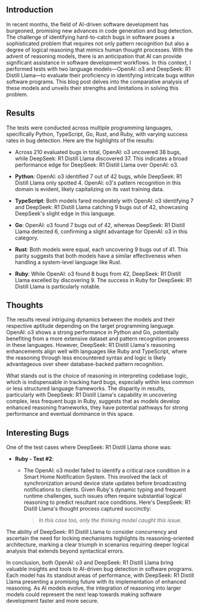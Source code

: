 ---
---

## Introduction

In recent months, the field of AI-driven software development has burgeoned, promising new advances in code generation and bug detection. The challenge of identifying hard-to-catch bugs in software poses a sophisticated problem that requires not only pattern recognition but also a degree of logical reasoning that mimics human thought processes. With the advent of reasoning models, there is an anticipation that AI can provide significant assistance in software development workflows. In this context, I performed tests with two language models—OpenAI: o3 and DeepSeek: R1 Distill Llama—to evaluate their proficiency in identifying intricate bugs within software programs. This blog post delves into the comparative analysis of these models and unveils their strengths and limitations in solving this problem.

## Results

The tests were conducted across multiple programming languages, specifically Python, TypeScript, Go, Rust, and Ruby, with varying success rates in bug detection. Here are the highlights of the results:

- Across 210 evaluated bugs in total, OpenAI: o3 uncovered 38 bugs, while DeepSeek: R1 Distill Llama discovered 37. This indicates a broad performance edge for DeepSeek: R1 Distill Llama over OpenAI: o3.
  
- **Python**: OpenAI: o3 identified 7 out of 42 bugs, while DeepSeek: R1 Distill Llama only spotted 4. OpenAI: o3's pattern recognition in this domain is evident, likely capitalizing on its vast training data.
- **TypeScript**: Both models fared moderately with OpenAI: o3 identifying 7 and DeepSeek: R1 Distill Llama catching 9 bugs out of 42, showcasing DeepSeek's slight edge in this language.
- **Go**: OpenAI: o3 found 7 bugs out of 42, whereas DeepSeek: R1 Distill Llama detected 6, confirming a slight advantage for OpenAI: o3 in this category. 
- **Rust**: Both models were equal, each uncovering 9 bugs out of 41. This parity suggests that both models have a similar effectiveness when handling a system-level language like Rust.
- **Ruby**: While OpenAI: o3 found 8 bugs from 42, DeepSeek: R1 Distill Llama excelled by discovering 9. The success in Ruby for DeepSeek: R1 Distill Llama is particularly notable.

## Thoughts

The results reveal intriguing dynamics between the models and their respective aptitude depending on the target programming language. OpenAI: o3 shows a strong performance in Python and Go, potentially benefiting from a more extensive dataset and pattern recognition prowess in these languages. However, DeepSeek: R1 Distill Llama's reasoning enhancements align well with languages like Ruby and TypeScript, where the reasoning through less encountered syntax and logic is likely advantageous over sheer database-backed pattern recognition.

What stands out is the choice of reasoning in interpreting codebase logic, which is indispensable in tracking hard bugs, especially within less common or less structured language frameworks. The disparity in results, particularly with DeepSeek: R1 Distill Llama's capability in uncovering complex, less frequent bugs in Ruby, suggests that as models develop enhanced reasoning frameworks, they have potential pathways for strong performance and eventual dominance in this space.

## Interesting Bugs

One of the test cases where DeepSeek: R1 Distill Llama shone was:

- **Ruby - Test #2**:
  - The OpenAI: o3 model failed to identify a critical race condition in a Smart Home Notification System. This involved the lack of synchronization around device state updates before broadcasting notifications to clients. Given Ruby's dynamic typing and frequent runtime challenges, such issues often require substantial logical reasoning to predict resultant race conditions. Here's DeepSeek: R1 Distill Llama's thought process captured succinctly: 

    > _In this case too, only the thinking model caught this issue._

The ability of DeepSeek: R1 Distill Llama to consider concurrency and ascertain the need for locking mechanisms highlights its reasoning-oriented architecture, marking a clear triumph in scenarios requiring deeper logical analysis that extends beyond syntactical errors.

In conclusion, both OpenAI: o3 and DeepSeek: R1 Distill Llama bring valuable insights and tools to AI-driven bug detection in software programs. Each model has its standout areas of performance, with DeepSeek: R1 Distill Llama presenting a promising future with its implementation of enhanced reasoning. As AI models evolve, the integration of reasoning into larger models could represent the next leap towards making software development faster and more secure.

